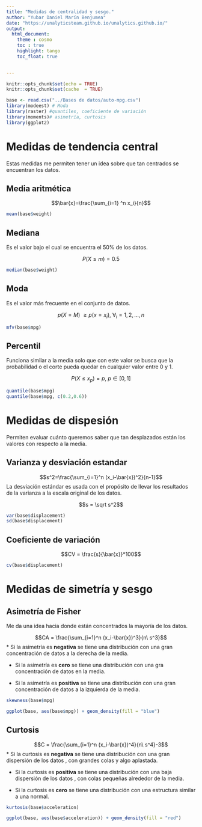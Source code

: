 ```yaml
---
title: "Medidas de centralidad y sesgo."
author: "Yubar Daniel Marín Benjumea"
date: "https://unalyticsteam.github.io/unalytics.github.io/"
output: 
  html_document:
    theme : cosmo
    toc : true
    highlight: tango
    toc_float: true

    
---
```


```r
knitr::opts_chunk$set(echo = TRUE)
knitr::opts_chunk$set(cache  = TRUE)
```


```r
base <- read.csv("../Bases de datos/auto-mpg.csv")
library(modeest) # Moda
library(raster) #quantiles, coeficiente de variación
library(moments)# asimetría, curtosis
library(ggplot2)
```

# Medidas de tendencia central

Estas medidas me permiten tener un idea sobre que tan centrados se encuentran los datos.

## Media aritmética


$$\bar{x}=\frac{\sum_{i=1} ^n x_i}{n}$$

```r

mean(base$weight)
```

## Mediana

Es el valor bajo el cual se encuentra el 50% de los datos.

$$P(X\leq m)=0.5$$
```r
median(base$weight)
```

## Moda

Es el valor más frecuente en el conjunto de datos.

$$p(X = M) \ \geq p(x = x_i) , \ \forall _i = 1,2,...,n$$
```r
mfv(base$mpg)
```

## Percentil

Funciona similar a la media solo que con este valor se busca que la probabilidad o el corte pueda quedar en cualquier valor entre 0 y 1.

$$P(X \leq x_p) = p, \ p \in[0,1]$$
```r
quantile(base$mpg)
quantile(base$mpg, c(0.2,0.6))
```

# Medidas de dispesión

Permiten evaluar cuánto queremos saber que tan desplazados están los valores con respecto a la media.


## Varianza y desviación estandar



$$s^2=\frac{\sum_{i=1}^n (x_i-\bar{x})^2}{n-1}$$
La desviación estándar es usada con el propósito de llevar los resultados de la varianza a la escala original de los datos.

$$s = \sqrt s^2$$
```r
var(base$displacement)
sd(base$displacement)
```

## Coeficiente de variación

$$CV = \frac{s}{\bar{x}}*100$$

```r
cv(base$displacement)
```

# Medidas de simetría y sesgo

##  Asimetría de Fisher

Me da una idea hacia donde están concentrados la mayoría de los datos.


$$CA = \frac{\sum_{i=1}^n (x_i-\bar{x})^3}{n\ s^3}$$
* Si la asimetría es **negativa** se tiene una distribución con una gran concentración de datos a la derecha de la media.

* Si la asimetría es **cero** se tiene una distribución con una gra concentración de datos  en la media.

* Si la asimetría es **positiva** se tiene una distribución con una gran concentración de datos a la izquierda de la media.




```r
skewness(base$mpg)
```

```r
ggplot(base, aes(base$mpg)) + geom_density(fill = "blue") 

```

## Curtosis

$$C = \frac{\sum_{i=1}^n (x_i-\bar{x})^4}{n\ s^4}-3$$
* Si la curtosis es **negativa** se tiene una distribución con una gran dispersión de los datos , con grandes colas y algo aplastada.

* Si la curtosis es **positiva** se tiene una distribución con una baja dispersión de los datos , con colas pequeñas alrededor de la media.

* Si la curtosis es **cero** se tiene una distribución con una estructura similar a una normal.

```r
kurtosis(base$acceleration)
```
```r
ggplot(base, aes(base$acceleration)) + geom_density(fill = "red") 
```






